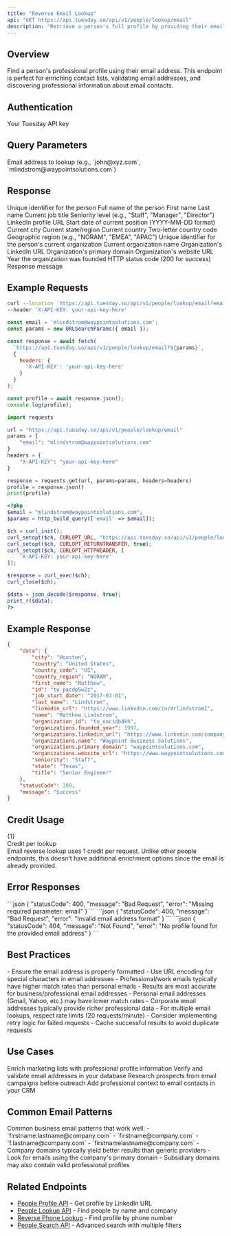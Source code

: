 ```yaml
---
title: "Reverse Email Lookup"
api: "GET https://api.tuesday.so/api/v1/people/lookup/email"
description: "Retrieve a person's full profile by providing their email address"
---
```


## Overview

Find a person's professional profile using their email address. This endpoint is perfect for enriching contact lists, validating email addresses, and discovering professional information about email contacts.

## Authentication

<ParamField header="X-API-KEY" type="string" required>
  Your Tuesday API key
</ParamField>

## Query Parameters

<ParamField query="email" type="string" required>
  Email address to lookup (e.g., `john@xyz.com`, `mlindstrom@waypointsolutions.com`)
</ParamField>

## Response

<ResponseField name="data" type="object">
  <Expandable title="Person Profile Data">
    <ResponseField name="id" type="string">
      Unique identifier for the person
    </ResponseField>
    <ResponseField name="name" type="string">
      Full name of the person
    </ResponseField>
    <ResponseField name="first_name" type="string">
      First name
    </ResponseField>
    <ResponseField name="last_name" type="string">
      Last name
    </ResponseField>
    <ResponseField name="title" type="string">
      Current job title
    </ResponseField>
    <ResponseField name="seniority" type="string">
      Seniority level (e.g., "Staff", "Manager", "Director")
    </ResponseField>
    <ResponseField name="linkedin_url" type="string">
      LinkedIn profile URL
    </ResponseField>
    <ResponseField name="job_start_date" type="string">
      Start date of current position (YYYY-MM-DD format)
    </ResponseField>
    <ResponseField name="city" type="string">
      Current city
    </ResponseField>
    <ResponseField name="state" type="string">
      Current state/region
    </ResponseField>
    <ResponseField name="country" type="string">
      Current country
    </ResponseField>
    <ResponseField name="country_code" type="string">
      Two-letter country code
    </ResponseField>
    <ResponseField name="country_region" type="string">
      Geographic region (e.g., "NORAM", "EMEA", "APAC")
    </ResponseField>
    <ResponseField name="organization_id" type="string">
      Unique identifier for the person's current organization
    </ResponseField>
    <ResponseField name="organizations.name" type="string">
      Current organization name
    </ResponseField>
    <ResponseField name="organizations.linkedin_url" type="string">
      Organization's LinkedIn URL
    </ResponseField>
    <ResponseField name="organizations.primary_domain" type="string">
      Organization's primary domain
    </ResponseField>
    <ResponseField name="organizations.website_url" type="string">
      Organization's website URL
    </ResponseField>
    <ResponseField name="organizations.founded_year" type="number">
      Year the organization was founded
    </ResponseField>
  </Expandable>
</ResponseField>

<ResponseField name="statusCode" type="number">
  HTTP status code (200 for success)
</ResponseField>

<ResponseField name="message" type="string">
  Response message
</ResponseField>

## Example Requests

<CodeGroup>

```bash cURL
curl --location 'https://api.tuesday.so/api/v1/people/lookup/email?email=mlindstrom@waypointsolutions.com' \
--header 'X-API-KEY: your-api-key-here'
```

```javascript JavaScript
const email = 'mlindstrom@waypointsolutions.com';
const params = new URLSearchParams({ email });

const response = await fetch(
  `https://api.tuesday.so/api/v1/people/lookup/email?${params}`,
  {
    headers: {
      'X-API-KEY': 'your-api-key-here'
    }
  }
);

const profile = await response.json();
console.log(profile);
```

```python Python
import requests

url = "https://api.tuesday.so/api/v1/people/lookup/email"
params = {
    "email": "mlindstrom@waypointsolutions.com"
}
headers = {
    "X-API-KEY": "your-api-key-here"
}

response = requests.get(url, params=params, headers=headers)
profile = response.json()
print(profile)
```

```php PHP
<?php
$email = "mlindstrom@waypointsolutions.com";
$params = http_build_query(['email' => $email]);

$ch = curl_init();
curl_setopt($ch, CURLOPT_URL, "https://api.tuesday.so/api/v1/people/lookup/email?$params");
curl_setopt($ch, CURLOPT_RETURNTRANSFER, true);
curl_setopt($ch, CURLOPT_HTTPHEADER, [
    'X-API-KEY: your-api-key-here'
]);

$response = curl_exec($ch);
curl_close($ch);

$data = json_decode($response, true);
print_r($data);
?>
```

</CodeGroup>

## Example Response

<ResponseExample>

```json Response
{
    "data": {
        "city": "Houston",
        "country": "United States",
        "country_code": "US",
        "country_region": "NORAM",
        "first_name": "Matthew",
        "id": "tu_pacdp5w2z",
        "job_start_date": "2017-03-01",
        "last_name": "Lindstrom",
        "linkedin_url": "https://www.linkedin.com/in/mrlindstrom1",
        "name": "Matthew Lindstrom",
        "organization_id": "tu_oacidb4kh",
        "organizations.founded_year": 1997,
        "organizations.linkedin_url": "https://www.linkedin.com/company/waypoint-solutions-llc",
        "organizations.name": "Waypoint Business Solutions",
        "organizations.primary_domain": "waypointsolutions.com",
        "organizations.website_url": "https://www.waypointsolutions.com",
        "seniority": "Staff",
        "state": "Texas",
        "title": "Senior Engineer"
    },
    "statusCode": 200,
    "message": "Success"
}
```

</ResponseExample>

## Credit Usage

<div className="border rounded-lg p-4 text-center my-6">
      <div className="text-3xl font-bold text-blue-600">{1}</div>
  <div className="text-sm text-gray-600">Credit per lookup</div>
</div>

<Note>
Email reverse lookup uses 1 credit per request. Unlike other people endpoints, this doesn't have additional enrichment options since the email is already provided.
</Note>

## Error Responses

<AccordionGroup>
  <Accordion title="400 Bad Request - Missing Email">
    ```json
    {
        "statusCode": 400,
        "message": "Bad Request",
        "error": "Missing required parameter: email"
    }
    ```
  </Accordion>
  
  <Accordion title="400 Bad Request - Invalid Email Format">
    ```json
    {
        "statusCode": 400,
        "message": "Bad Request",
        "error": "Invalid email address format"
    }
    ```
  </Accordion>
  
  <Accordion title="404 Not Found - Email Not Found">
    ```json
    {
        "statusCode": 404,
        "message": "Not Found",
        "error": "No profile found for the provided email address"
    }
    ```
  </Accordion>
</AccordionGroup>

## Best Practices

<AccordionGroup>
  <Accordion title="Email Format">
    - Ensure the email address is properly formatted
    - Use URL encoding for special characters in email addresses
    - Professional/work emails typically have higher match rates than personal emails
  </Accordion>

  <Accordion title="Data Quality">
    - Results are most accurate for business/professional email addresses
    - Personal email addresses (Gmail, Yahoo, etc.) may have lower match rates
    - Corporate email addresses typically provide richer professional data
  </Accordion>

  <Accordion title="Bulk Processing">
    - For multiple email lookups, respect rate limits (20 requests/minute)
    - Consider implementing retry logic for failed requests
    - Cache successful results to avoid duplicate requests
  </Accordion>
</AccordionGroup>

## Use Cases

<CardGroup cols={2}>
  <Card title="Email List Enrichment" icon="envelope">
    Enrich marketing lists with professional profile information
  </Card>
  
  <Card title="Contact Verification" icon="shield-check">
    Verify and validate email addresses in your database
  </Card>
  
  <Card title="Lead Qualification" icon="bullseye">
    Research prospects from email campaigns before outreach
  </Card>
  
  <Card title="CRM Enhancement" icon="database">
    Add professional context to email contacts in your CRM
  </Card>
</CardGroup>

## Common Email Patterns

<AccordionGroup>
  <Accordion title="Corporate Email Formats">
    Common business email patterns that work well:
    - `firstname.lastname@company.com`
    - `firstname@company.com`
    - `f.lastname@company.com`
    - `firstnamelastname@company.com`
  </Accordion>

  <Accordion title="Domain Considerations">
    - Company domains typically yield better results than generic providers
    - Look for emails using the company's primary domain
    - Subsidiary domains may also contain valid professional profiles
  </Accordion>
</AccordionGroup>

## Related Endpoints

- [People Profile API](/api-reference/people/profile) - Get profile by LinkedIn URL
- [People Lookup API](/api-reference/people/lookup) - Find people by name and company
- [Reverse Phone Lookup](/api-reference/people/lookup-phone) - Find profile by phone number
- [People Search API](/api-reference/people/search) - Advanced search with multiple filters 